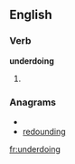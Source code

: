 ==English==

===Verb===
'''underdoing'''

# {{third-person singular of|[[underdo]]}}

===Anagrams===
* {{alphagram|ddeginnoru}}
* [[redounding#English|redounding]]

[[fr:underdoing]]